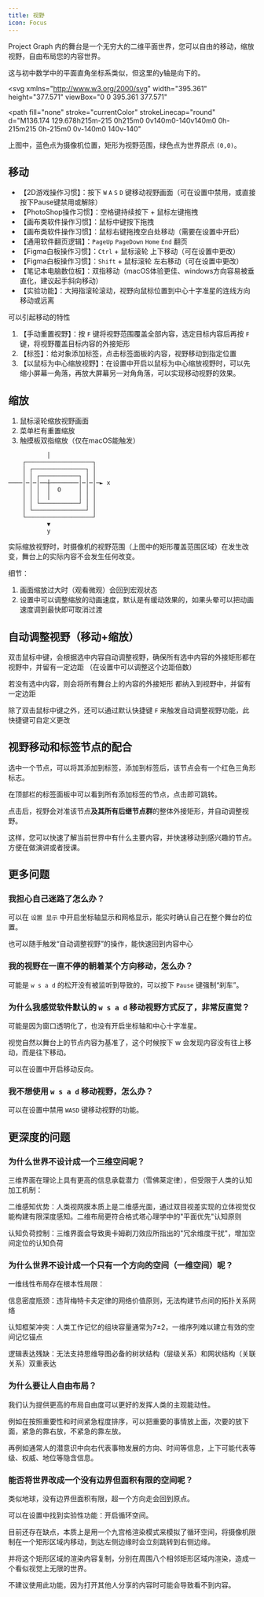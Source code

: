 ```yaml
---
title: 视野
icon: Focus
---
```


Project Graph 内的舞台是一个无穷大的二维平面世界，您可以自由的移动，缩放视野，自由布局您的内容世界。

这与初中数学中的平面直角坐标系类似，但这里的y轴是向下的。

<svg
  xmlns="http://www.w3.org/2000/svg"
  width="395.361"
  height="377.571"
  viewBox="0 0 395.361 377.571"
>
  <path
    fill="none"
    stroke="currentColor"
    strokeLinecap="round"
    d="M136.174 129.678h215m-215 0h215m0 0v140m0-140v140m0 0h-215m215 0h-215m0 0v-140m0 140v-140"
  ></path>
  <g strokeLinecap="round">
    <path
      fill="#a5d8ff"
      d="M142.335 129.39c0 .35-.03.71-.09 1.05a6 6 0 0 1-.27 1.03c-.12.33-.28.65-.45.96-.18.3-.38.6-.61.87q-.345.405-.75.75c-.27.23-.57.43-.87.61-.31.17-.63.33-.96.45a6 6 0 0 1-1.03.27 6.233 6.233 0 0 1-3.14-.27 7 7 0 0 1-.96-.45c-.3-.18-.6-.38-.87-.61a6.6 6.6 0 0 1-.75-.75 6.4 6.4 0 0 1-1.05-1.83c-.12-.33-.22-.68-.28-1.03a6.233 6.233 0 0 1 0-2.11c.06-.35.16-.69.28-1.03q.18-.495.45-.96c.17-.3.38-.6.6-.87q.345-.405.75-.75a6.4 6.4 0 0 1 1.83-1.05c.34-.12.68-.22 1.03-.28a6.2 6.2 0 0 1 2.11 0c.35.06.7.16 1.03.28q.495.18.96.45c.3.17.6.38.87.6q.405.345.75.75c.23.27.43.57.61.87.17.31.33.63.45.96.12.34.21.68.27 1.03s.08.88.09 1.06c.02.17.02-.18 0 0"
    ></path>
    <path
      fill="none"
      stroke="#1971c2"
      strokeWidth="2"
      d="M142.335 129.39c0 .35-.03.71-.09 1.05a6 6 0 0 1-.27 1.03c-.12.33-.28.65-.45.96-.18.3-.38.6-.61.87q-.345.405-.75.75c-.27.23-.57.43-.87.61-.31.17-.63.33-.96.45a6 6 0 0 1-1.03.27 6.233 6.233 0 0 1-3.14-.27 7 7 0 0 1-.96-.45c-.3-.18-.6-.38-.87-.61a6.6 6.6 0 0 1-.75-.75 6.4 6.4 0 0 1-1.05-1.83c-.12-.33-.22-.68-.28-1.03a6.233 6.233 0 0 1 0-2.11c.06-.35.16-.69.28-1.03q.18-.495.45-.96c.17-.3.38-.6.6-.87q.345-.405.75-.75a6.4 6.4 0 0 1 1.83-1.05c.34-.12.68-.22 1.03-.28a6.2 6.2 0 0 1 2.11 0c.35.06.7.16 1.03.28q.495.18.96.45c.3.17.6.38.87.6q.405.345.75.75c.23.27.43.57.61.87.17.31.33.63.45.96.12.34.21.68.27 1.03s.08.88.09 1.06c.02.17.02-.18 0 0"
    ></path>
  </g>
  <g strokeLinecap="round">
    <path
      fill="none"
      stroke="currentColor"
      strokeWidth="2"
      d="M10 188.505h372.79m-372.79 0h372.79M359.29 197.055c5.6-2.04 11.19-4.07 23.5-8.55m-23.5 8.55c5.75-2.09 11.5-4.18 23.5-8.55"
    ></path>
    <path
      fill="none"
      stroke="currentColor"
      strokeWidth="2"
      d="M359.29 179.955c5.6 2.04 11.19 4.07 23.5 8.55m-23.5-8.55c5.75 2.09 11.5 4.18 23.5 8.55"
    ></path>
  </g>
  <g strokeLinecap="round">
    <path
      fill="none"
      stroke="currentColor"
      strokeWidth="2"
      d="M196.623 10v357.57m0-357.57v357.57M188.073 344.08c2.74 7.54 5.49 15.08 8.55 23.49m-8.55-23.49c3.09 8.48 6.17 16.96 8.55 23.49"
    ></path>
    <path
      fill="none"
      stroke="currentColor"
      strokeWidth="2"
      d="M205.173 344.08c-2.74 7.54-5.49 15.08-8.55 23.49m8.55-23.49c-3.09 8.48-6.17 16.96-8.55 23.49"
    ></path>
  </g>
  <g strokeLinecap="round">
    <path
      fill="#b2f2bb"
      d="M203.022 188.39c0 .35-.03.71-.09 1.05a6 6 0 0 1-.27 1.03c-.12.33-.28.65-.45.96-.18.3-.38.6-.61.87q-.345.405-.75.75c-.27.23-.57.43-.87.61-.31.17-.63.33-.96.45a6 6 0 0 1-1.03.27 6.233 6.233 0 0 1-3.14-.27 7 7 0 0 1-.96-.45c-.3-.18-.6-.38-.87-.61a6.6 6.6 0 0 1-.75-.75 6.4 6.4 0 0 1-1.05-1.83c-.12-.33-.22-.68-.28-1.03a6.233 6.233 0 0 1 0-2.11c.06-.35.16-.69.28-1.03q.18-.495.45-.96c.17-.3.38-.6.6-.87q.345-.405.75-.75a6.4 6.4 0 0 1 1.83-1.05c.34-.12.68-.22 1.03-.28a6.2 6.2 0 0 1 2.11 0c.35.06.7.16 1.03.28q.495.18.96.45c.3.17.6.38.87.6q.405.345.75.75c.23.27.43.57.61.87.17.31.33.63.45.96.12.34.21.68.27 1.03s.08.88.09 1.06c.02.17.02-.18 0 0"
    ></path>
    <path
      fill="none"
      stroke="#2f9e44"
      strokeWidth="2"
      d="M203.022 188.39c0 .35-.03.71-.09 1.05a6 6 0 0 1-.27 1.03c-.12.33-.28.65-.45.96-.18.3-.38.6-.61.87q-.345.405-.75.75c-.27.23-.57.43-.87.61-.31.17-.63.33-.96.45a6 6 0 0 1-1.03.27 6.233 6.233 0 0 1-3.14-.27 7 7 0 0 1-.96-.45c-.3-.18-.6-.38-.87-.61a6.6 6.6 0 0 1-.75-.75 6.4 6.4 0 0 1-1.05-1.83c-.12-.33-.22-.68-.28-1.03a6.233 6.233 0 0 1 0-2.11c.06-.35.16-.69.28-1.03q.18-.495.45-.96c.17-.3.38-.6.6-.87q.345-.405.75-.75a6.4 6.4 0 0 1 1.83-1.05c.34-.12.68-.22 1.03-.28a6.2 6.2 0 0 1 2.11 0c.35.06.7.16 1.03.28q.495.18.96.45c.3.17.6.38.87.6q.405.345.75.75c.23.27.43.57.61.87.17.31.33.63.45.96.12.34.21.68.27 1.03s.08.88.09 1.06c.02.17.02-.18 0 0"
    ></path>
  </g>
</svg>

上图中，蓝色点为摄像机位置，矩形为视野范围，绿色点为世界原点 `(0,0)`。

## 移动

- 【2D游戏操作习惯】：按下 `W` `A` `S` `D` 键移动视野画面（可在设置中禁用，或直接按下Pause键禁用或解除）
- 【PhotoShop操作习惯】：空格键持续按下 + 鼠标左键拖拽
- 【画布类软件操作习惯】：鼠标中键按下拖拽
- 【画布类软件操作习惯】：鼠标右键拖拽空白处移动（需要在设置中开启）
- 【通用软件翻页逻辑】：`PageUp` `PageDown` `Home` `End` 翻页
- 【Figma白板操作习惯】：`Ctrl` + 鼠标滚轮 上下移动（可在设置中更改）
- 【Figma白板操作习惯】：`Shift` + 鼠标滚轮 左右移动（可在设置中更改）
- 【笔记本电脑数位板】：双指移动（macOS体验更佳、windows方向容易被垂直化，建议起手斜向移动）
- 【实验功能】：大拇指滚轮滚动，视野向鼠标位置到中心十字准星的连线方向移动或远离

可以引起移动的特性

1. 【手动重置视野】：按 `F` 键将视野范围覆盖全部内容，选定目标内容后再按 `F` 键，将视野覆盖目标内容的外接矩形
2. 【标签】：给对象添加标签，点击标签面板的内容，视野移动到指定位置
3. 【以鼠标为中心缩放视野】：在设置中开启以鼠标为中心缩放视野时，可以先缩小屏幕一角落，再放大屏幕另一对角角落，可以实现移动视野的效果。

## 缩放

1. 鼠标滚轮缩放视野画面
2. 菜单栏有重置缩放
3. 触摸板双指缩放（仅在macOS能触发）

```
           │
    ┌───────────────────┐
    │ ┌───────────────┐ │
    │ │ ┌───────────┐ │ │
────│─│─│──┼────────│─│─│─► x
    │ │ │  │  O     │ │ │
    │ │ │  │        │ │ │
    │ │ └───────────┘ │ │
    │ └───────────────┘ │
    └───────────────────┘
           ▼
           y
```

实际缩放视野时，时摄像机的视野范围（上图中的矩形覆盖范围区域）在发生改变，舞台上的实际内容不会发生任何改变。

细节：

1. 画面缩放过大时（观看微观）会回到宏观状态
2. 设置中可以调整缩放的动画速度，默认是有缓动效果的，如果头晕可以把动画速度调到最快即可取消过渡

## 自动调整视野（移动+缩放）

双击鼠标中键，会根据选中内容自动调整视野，确保所有选中内容的外接矩形都在视野中，并留有一定边距 （在设置中可以调整这个边距倍数）

若没有选中内容，则会将所有舞台上的内容的外接矩形 都纳入到视野中，并留有一定边距

除了双击鼠标中键之外，还可以通过默认快捷键 `F` 来触发自动调整视野功能，此快捷键可自定义更改

## 视野移动和标签节点的配合

选中一个节点，可以将其添加到标签，添加到标签后，该节点会有一个红色三角形标志。

在顶部栏的标签面板中可以看到所有添加标签的节点，点击即可跳转。

点击后，视野会对准该节点**及其所有后继节点群**的整体外接矩形，并自动调整视野。

这样，您可以快速了解当前世界中有什么主要内容，并快速移动到感兴趣的节点。方便在做演讲或者授课。

## 更多问题

### 我担心自己迷路了怎么办？

可以在 `设置 显示` 中开启坐标轴显示和网格显示，能实时确认自己在整个舞台的位置。

也可以随手触发“自动调整视野”的操作，能快速回到内容中心

### 我的视野在一直不停的朝着某个方向移动，怎么办？

可能是 `w s a d` 的松开没有被监听到导致的，可以按下 `Pause` 键强制“刹车”。

### 为什么我感觉软件默认的 `w s a d` 移动视野方式反了，非常反直觉？

可能是因为窗口透明化了，也没有开启坐标轴和中心十字准星。

视觉自然以舞台上的节点内容为基准了，这个时候按下 w 会发现内容没有往上移动，而是往下移动。

可以在设置中开启移动反向。

### 我不想使用 `w s a d` 移动视野，怎么办？

可以在设置中禁用 `WASD` 键移动视野的功能。

## 更深度的问题

### 为什么世界不设计成一个三维空间呢？

三维界面在理论上具有更高的信息承载潜力（雪佛莱定律），但受限于人类的认知加工机制：

​二维感知优势：人类视网膜本质上是二维感光面，通过双目视差实现的立体视觉仅能构建有限深度感知。二维布局更符合格式塔心理学中的"平面优先"认知原则

​认知负荷控制：三维界面会导致奥卡姆剃刀效应所指出的"冗余维度干扰"，增加空间定位的认知负荷

### 为什么世界不设计成一个只有一个方向的空间（一维空间）呢？

一维线性布局存在根本性局限：

​信息密度瓶颈：违背梅特卡夫定律的网络价值原则，无法构建节点间的拓扑关系网络

​认知框架冲突：人类工作记忆的组块容量通常为7±2，一维序列难以建立有效的空间记忆锚点

​逻辑表达残缺：无法支持思维导图必备的树状结构（层级关系）和网状结构（关联关系）双重表达

### 为什么要让人自由布局？

我们认为提供更高的布局自由度可以更好的发挥人类的主观能动性。

例如在按照重要性和时间紧急程度排序，可以把重要的事情放上面，次要的放下面，紧急的靠右放，不紧急的靠左放。

再例如通常人的潜意识中向右代表事物发展的方向、时间等信息，上下可能代表等级、权威、地位等隐含信息。

### 能否将世界改成一个没有边界但面积有限的空间呢？

类似地球，没有边界但面积有限，超一个方向走会回到原点。

可以在设置中找到实验性功能：开启循环空间。

目前还存在缺点，本质上是用一个九宫格渲染模式来模拟了循环空间，将摄像机限制在一个矩形区域内移动，到达左侧边缘时会立刻跳转到右侧边缘。

并将这个矩形区域的渲染内容复制，分别在周围八个相邻矩形区域内渲染，造成一个看似视觉上无限的世界。

不建议使用此功能，因为打开其他人分享的内容时可能会导致看不到内容。
